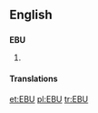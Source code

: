 ==English==

==={{initialism}}===
'''EBU'''
# {{w|European Broadcasting Union}}

====Translations====
{{trans-top|}}
{{trans-mid}}
{{trans-bottom}}

[[et:EBU]]
[[pl:EBU]]
[[tr:EBU]]